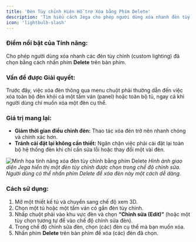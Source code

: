 ```yaml
---
title: 'Đèn Tùy chỉnh Hiện Hỗ trợ Xóa bằng Phím Delete'
description: 'Tìm hiểu cách Jega cho phép người dùng xóa nhanh đèn tùy chỉnh đã chọn bằng phím Delete, khắc phục tình trạng xóa nhầm toàn bộ đèn của tấm hoặc tủ.'
icon: 'lightbulb-slash'
---
```


### Điểm nổi bật của Tính năng:
Cho phép người dùng xóa nhanh các đèn tùy chỉnh (custom lighting) đã chọn bằng cách nhấn phím **Delete** trên bàn phím.

### Vấn đề được Giải quyết:
Trước đây, việc xóa đèn thông qua menu chuột phải thường dẫn đến việc xóa toàn bộ đèn khỏi cả một tấm ván (panel) hoặc toàn bộ tủ, ngay cả khi người dùng chỉ muốn xóa một đèn cụ thể.

### Giá trị mang lại:
*   **Giảm thời gian điều chỉnh đèn:** Thao tác xóa đèn trở nên nhanh chóng và chính xác hơn.
*   **Tránh cài đặt lại không cần thiết:** Ngăn chặn việc phải cài đặt lại toàn bộ hệ thống đèn khi chỉ cần sửa lỗi hoặc thay đổi một vài đèn.

![Minh họa tính năng xóa đèn tùy chỉnh bằng phím Delete](https://ai-study1.3vjia.com/aihouse-web/cca0ce0e-9ed1-4dec-a02b-6ba26b7d7b78.png)
*Hình ảnh giao diện Jega hiển thị một đèn tùy chỉnh được chọn trong chế độ chỉnh sửa. Người dùng có thể nhấn phím Delete để xóa đèn này một cách dễ dàng.*

### Cách sử dụng:
1.  Mở một thiết kế tủ và chuyển sang chế độ xem 3D.
2.  Chọn một tủ hoặc một tấm ván có gắn đèn tùy chỉnh.
3.  Nhấp chuột phải vào khu vực đèn và chọn **“Chỉnh sửa (Edit)”** (hoặc một tùy chọn tương tự để vào chế độ chỉnh sửa đèn).
4.  Trong chế độ chỉnh sửa đèn, chọn (các) đèn cụ thể mà bạn muốn xóa.
5.  Nhấn phím **Delete** trên bàn phím để xóa (các) đèn đã chọn.
